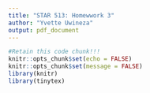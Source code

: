 ```yaml
---
title: "STAR 513: Homewwork 3"
author: "Yvette Uwineza"
output: pdf_document
---
```


```r
#Retain this code chunk!!!
knitr::opts_chunk$set(echo = FALSE)
knitr::opts_chunk$set(message = FALSE)
library(knitr)
library(tinytex)
```
